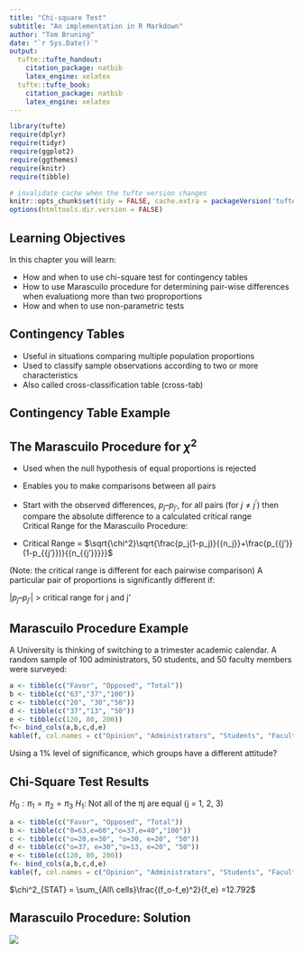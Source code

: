 ```yaml
---
title: "Chi-square Test"
subtitle: "An implementation in R Markdown"
author: "Tom Bruning"
date: "`r Sys.Date()`"
output:
  tufte::tufte_handout:
    citation_package: natbib
    latex_engine: xelatex
  tufte::tufte_book:
    citation_package: natbib
    latex_engine: xelatex
---
```


```r
library(tufte)
require(dplyr)
require(tidyr)
require(ggplot2)
require(ggthemes)
require(knitr)
require(tibble)

# invalidate cache when the tufte version changes
knitr::opts_chunk$set(tidy = FALSE, cache.extra = packageVersion('tufte'))
options(htmltools.dir.version = FALSE)
```

## Learning Objectives  

In this chapter you will learn:  

* How and when to use chi-square test for contingency tables   
* How to use Marascuilo procedure for determining pair-wise differences when evaluationg more than two proproportions   
* How and when to use non-parametric tests  

## Contingency Tables   

* Useful in situations comparing multiple population proportions   
* Used to classify sample observations according to two or more characteristics   
* Also called cross-classification table (cross-tab)   

## Contingency Table Example   







## The Marascuilo Procedure for $\chi^2$

- Used when the null hypothesis of equal proportions is rejected  
- Enables you to make comparisons between all pairs
- Start with the observed differences, $p_j  – p_{j’}$, for all pairs (for $j \ne j^’$) then compare the absolute difference to a calculated critical range  
Critical Range for the Marascuilo Procedure:  

- Critical Range = $\sqrt{\chi^2}\sqrt{\frac{p_j(1-p_j)}{{n_j}}+\frac{p_{{j’}}(1-p_{{j’}})}{{n_{{j’}}}}}$


(Note:  the critical range is different for each pairwise comparison)
A particular pair of proportions is significantly different if:  


$| p_j  – p_{{j’}}|$  >  critical range for j and j’

## Marascuilo Procedure Example
A University is thinking of switching to a trimester academic calendar. A random sample of 100 administrators, 50 students, and 50 faculty members were surveyed:

```r

a <- tibble(c("Favor", "Opposed", "Total"))
b <- tibble(c("63","37","100"))
c <- tibble(c("20", "30","50"))
d <- tibble(c("37","13", "50"))
e <- tibble(c(120, 80, 200))
f<- bind_cols(a,b,c,d,e)
kable(f, col.names = c("Opinion", "Administrators", "Students", "Faculty", "Total"))
```


Using a 1% level of significance, which groups have a  different attitude?

## Chi-Square Test Results

$H_0: \pi_1 = \pi_2 = \pi_3$
$H_1$: Not all of the πj are equal (j = 1, 2, 3)

```r

a <- tibble(c("Favor", "Opposed", "Total"))
b <- tibble(c("0=63,e=60","o=37,e=40","100"))
c <- tibble(c("o=20,e=30", "o=30, e=20", "50"))
d <- tibble(c("o=37, e=30","o=13, e=20", "50"))
e <- tibble(c(120, 80, 200))
f<- bind_cols(a,b,c,d,e)
kable(f, col.names = c("Opinion", "Administrators", "Students", "Faculty", "Total"))
```

$\chi^2_{STAT} = \sum_{All\ cells}\frac{(f_o-f_e)^2}{f_e} =12.792$

## Marascuilo Procedure: Solution

![](./images/excel.jpg)

